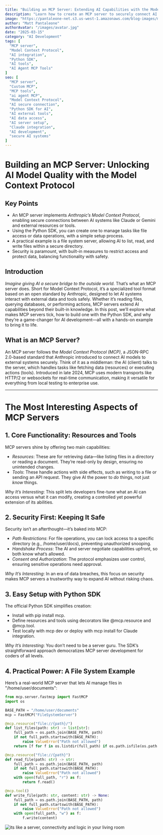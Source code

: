 ```yaml
---
title: "Building an MCP Server: Extending AI Capabilities with the Model Context Protocol (MCP)"
description: "Learn how to create an MCP server to securely connect AI systems like Claude, Gemini, OpenAI, and others to external data and tools in the right way"
image: "https://pantaleone-net.s3.us-west-1.amazonaws.com/blog-images/mcp-ai-server1.jpg"
author: "Matt Pantaleone"
authorAvatar: "/images/avatar.jpg"
date: "2025-03-15"
category: "AI Development"
tags: [
  "MCP server",
  "Model Context Protocol",
  "AI integration",
  "Python SDK",
  "AI tools",
  "AI Agent MCP Tools"
]
seo: [
  "MCP server",
  "Custom MCP",
  "MCP tools",
  "ai agent MCP",
  "Model Context Protocol",
  "AI secure connection",
  "Python SDK for AI",
  "AI external tools",
  "AI data access",
  "AI server setup",
  "Claude integration",
  "AI development",
  "secure AI systems"
]
---
```


# Building an MCP Server: Unlocking AI Model Quality with the Model Context Protocol

## Key Points
- An MCP server implements *Anthropic’s Model Context Protocol*, enabling secure connections between AI systems like Claude or Gemini and external resources or tools.
- Using the Python SDK, you can create one to manage tasks like file access or data operations, with a simple setup process.
- A practical example is a file system server, allowing AI to list, read, and write files within a secure directory.
- Security is paramount, with built-in measures to restrict access and protect data, balancing functionality with safety.

## Introduction
*Imagine giving AI a secure bridge to the outside world.* That’s what an MCP server does. Short for Model Context Protocol, it’s a specialized tool format based on an open standard by Anthropic, designed to let AI systems interact with external data and tools safely. Whether it’s reading files, querying databases, or performing actions, MCP servers extend AI capabilities beyond their built-in knowledge. In this post, we’ll explore what makes MCP servers tick, how to build one with the Python SDK, and why they’re a game-changer for AI development—all with a hands-on example to bring it to life.

## What is an MCP Server?
An MCP server follows the *Model Context Protocol (MCP)*, a JSON-RPC 2.0-based standard that Anthropic introduced to connect AI models to external systems securely. Think of it as a middleman: the AI (client) talks to the server, which handles tasks like fetching data (resources) or executing actions (tools). Introduced in late 2024, MCP uses modern transports like HTTP/2 or websockets for real-time communication, making it versatile for everything from local testing to enterprise use.

---

# The Most Interesting Aspects of MCP Servers

## 1. Core Functionality: Resources and Tools
MCP servers shine by offering two main capabilities:

- *Resources*: These are for retrieving data—like listing files in a directory or reading a document. They’re read-only by design, ensuring no unintended changes.
- *Tools*: These handle actions with side effects, such as writing to a file or sending an API request. They give AI the power to *do* things, not just *know* things.

*Why It’s Interesting*: This split lets developers fine-tune what an AI can access versus what it can modify, creating a controlled yet powerful extension of its abilities.

## 2. Security First: Keeping It Safe
Security isn’t an afterthought—it’s baked into MCP:

- *Path Restrictions*: For file operations, you can lock access to a specific directory (e.g., /home/user/docs), preventing unauthorized snooping.
- *Handshake Process*: The AI and server negotiate capabilities upfront, so both know what’s allowed.
- *Consent and Authorization*: The protocol emphasizes user control, ensuring sensitive operations need approval.

*Why It’s Interesting*: In an era of data breaches, this focus on security makes MCP servers a trustworthy way to expand AI without risking chaos.

## 3. Easy Setup with Python SDK
The official Python SDK simplifies creation:

- Install with pip install mcp.
- Define resources and tools using decorators like @mcp.resource and @mcp.tool.
- Test locally with mcp dev or deploy with mcp install for Claude integration.

*Why It’s Interesting*: You don’t need to be a server guru. The SDK’s straightforward approach democratizes MCP server development for coders of all levels.

## 4. Practical Power: A File System Example
Here’s a real-world MCP server that lets AI manage files in "/home/user/documents":

```python
from mcp.server.fastmcp import FastMCP
import os

BASE_PATH = "/home/user/documents"
mcp = FastMCP("FileSystemServer")

@mcp.resource("file://{path}/")
def list_files(path: str) -> list[str]:
    full_path = os.path.join(BASE_PATH, path)
    if not full_path.startswith(BASE_PATH):
        raise ValueError("Path not allowed")
    return [f for f in os.listdir(full_path) if os.path.isfile(os.path.join(full_path, f))]

@mcp.resource("file://{path}")
def read_file(path: str) -> str:
    full_path = os.path.join(BASE_PATH, path)
    if not full_path.startswith(BASE_PATH):
        raise ValueError("Path not allowed")
    with open(full_path, "r") as f:
        return f.read()

@mcp.tool()
def write_file(path: str, content: str) -> None:
    full_path = os.path.join(BASE_PATH, path)
    if not full_path.startswith(BASE_PATH):
        raise ValueError("Path not allowed")
    with open(full_path, "w") as f:
        f.write(content)
```
![its like a server, connectivity and logic in your living room](https://pantaleone-net.s3.us-west-1.amazonaws.com/blog-images/mcp-ai-server2.jpg "MCP AI Server")
